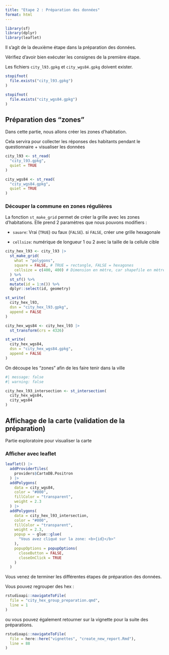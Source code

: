 ```yaml
---
title: "Etape 2 : Préparation des données"
format: html
---
```


```r
library(sf)
library(dplyr)
library(leaflet)
```

Il s'agit de la deuxième étape dans la préparation des données. 

Vérifiez d'avoir bien exécuter les consignes de la première étape. 

Les fichiers `city_l93.gpkg` et `city_wgs84.gpkg` doivent exister. 

```r
stopifnot(
  file.exists("city_l93.gpkg")
)

stopifnot(
  file.exists("city_wgs84.gpkg")
)
```

## Préparation des "zones" 

Dans cette partie, nous allons créer les zones d'habitation. 

Cela servira pour collecter les réponses des habitants pendant le questionnaire + visualiser les données

```r
city_l93 <- st_read(
  "city_l93.gpkg",
  quiet = TRUE
)

city_wgs84 <- st_read(
  "city_wgs84.gpkg",
  quiet = TRUE
)
```

### Découper la commune en zones régulières

La fonction `st_make_grid` permet de créer la grille avec les zones d'habitations.
Elle prend 2 paramètres que nous pouvons modifiers : 

- `sauare`: Vrai (`TRUE`) ou faux (`FALSE`). si `FALSE`, créer une grille hexagonale

- `cellsize`: numérique de longueur 1 ou 2 avec la taille de la cellule cible

```r
city_hex_l93 <- city_l93 |>
  st_make_grid(
    what = "polygons", 
    square = FALSE, # TRUE = rectangle, FALSE = hexagones
    cellsize = c(400, 400) # Dimension en mètre, car shapefile en mètre (lambert 93)
  ) %>% 
  st_sf() %>% 
  mutate(id = 1:n()) %>% 
  dplyr::select(id, geometry)

st_write(
  city_hex_l93, 
  dsn = "city_hex_l93.gpkg", 
  append = FALSE
)

city_hex_wgs84 <- city_hex_l93 |> 
  st_transform(crs = 4326)

st_write(
  city_hex_wgs84, 
  dsn = "city_hex_wgs84.gpkg", 
  append = FALSE
)
```

On découpe les "zones" afin de les faire tenir dans la ville

```r
#| message: false
#| warning: false

city_hex_l93_intersection <- st_intersection(
  city_hex_wgs84,
  city_wgs84
)
```

## Affichage de la carte (validation de la préparation)

Partie exploratoire pour visualiser la carte

### Afficher avec leaflet

```r
leaflet() |>
  addProviderTiles(
    providers$CartoDB.Positron
  ) |>
  addPolygons(
    data = city_wgs84,
    color = "#000",
    fillColor = "transparent",
    weight = 2.3
  ) |>
  addPolygons(
    data = city_hex_l93_intersection,
    color = "#000",
    fillColor = "transparent",
    weight = 2.3,
    popup = ~ glue::glue(
      "Vous avez cliqué sur la zone: <b>{id}</b>"
    ),
    popupOptions = popupOptions(
      closeButton = FALSE,
      closeOnClick = TRUE
    )
  )
```

Vous venez de terminer les différentes étapes de préparation des données.

Vous pouvez regrouper des hex :

```r
rstudioapi::navigateToFile(
  file = "city_hex_group_preparation.qmd",
  line = 1
)
```

ou vous pouvez également retourner sur la vignette pour la suite des préparations. 

```r
rstudioapi::navigateToFile(
  file = here::here("vignettes", "create_new_report.Rmd"),
  line = 88
)
```
